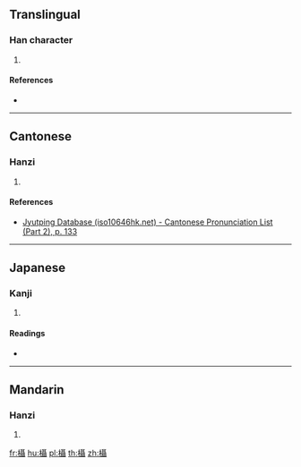 ==Translingual==

===Han character===
{{Han char|rn=75|rad=木|as=18|sn=22|four=|canj=DSJJ|ids=⿰木聶}}

# {{defn|Han|sort=木18}}

====References====
* {{Han ref|kx=0563.140|dkj=15921|dj=0951.270|hdz=21323.010|uh=6B07|ud=27399}}

----

==Cantonese==

===Hanzi===
{{yue-hanzi|jyut=[[sip3]]|y=sip3}}

# {{defn|lang=yue|sort=木18}}

====References====
*[http://www.iso10646hk.net/jp/document/download.jsp Jyutping Database (iso10646hk.net) - Cantonese Pronunciation List (Part 2), p. 133]

----

==Japanese==

===Kanji===
{{ja-kanji|grade=|rs=木18}}

# {{defn|lang=ja|sort=木18}}

====Readings====
* {{ja-readings|on=[[しょう]] (shō)|kun=[[このはがうらがえる]] (konohagauragaeru)}}

----

==Mandarin==

===Hanzi===
{{cmn-hanzi|sim=𪳍|pin=[[shè]] ([[she4]])|wg=she<sup>4</sup>}}

# {{defn|lang=cmn|sort=木18}}

[[fr:欇]]
[[hu:欇]]
[[pl:欇]]
[[th:欇]]
[[zh:欇]]